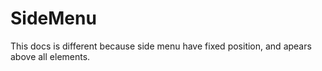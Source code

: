 

<Meta title="Components/SideMenu/CustomDocs" />

# SideMenu

This docs is different because side menu have fixed position,
and apears above all elements.

<ArgsTable of={SideMenu} />

